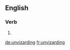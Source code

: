 ==English==

===Verb===
{{head|en}}

# {{present participle of|unvizard}}

[[de:unvizarding]]
[[fr:unvizarding]]